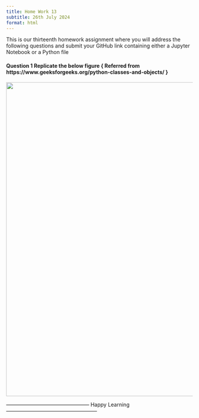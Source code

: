 ```yaml
---
title: Home Work 13
subtitle: 26th July 2024
format: html
---
```


This is our thirteenth homework assignment where you will address the following questions and submit your GitHub link containing either a Jupyter Notebook or a Python file

#### Question 1 Replicate the below figure { Referred from https://www.geeksforgeeks.org/python-classes-and-objects/ }

![](geeksforgeeks.png){fig-align="center" width="846"}

------------------------------------------------ Happy Learning -----------------------------------------------------

```{=html}
<script src="https://giscus.app/client.js"
        data-repo="ArunKoundinya/AIBasicswithAK"
        data-repo-id="R_kgDOLXPVRw"
        data-category="General"
        data-category-id="DIC_kwDOLXPVR84CdeVx"
        data-mapping="pathname"
        data-strict="0"
        data-reactions-enabled="1"
        data-emit-metadata="0"
        data-input-position="bottom"
        data-theme="purple_dark"
        data-lang="en"
        crossorigin="anonymous"
        async>
</script>
```